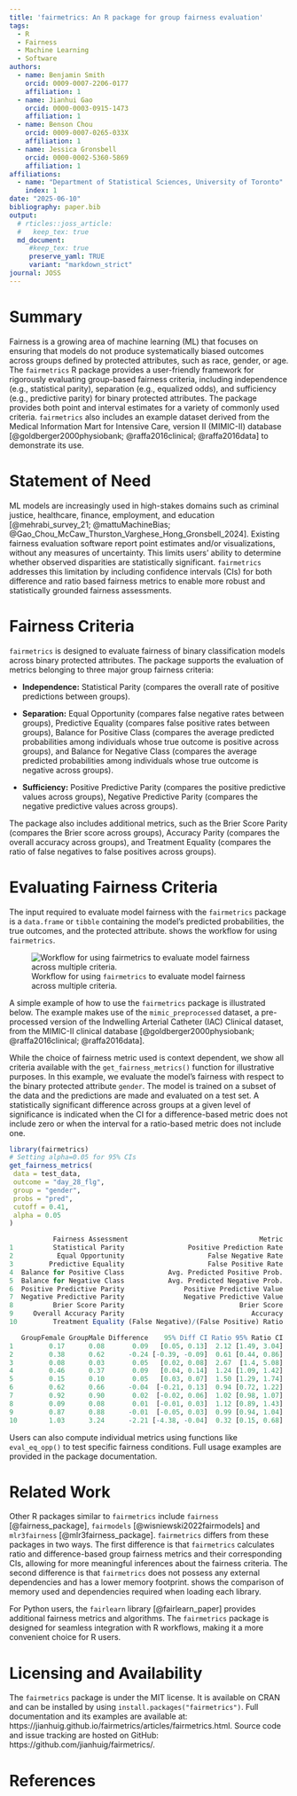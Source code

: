 ```yaml
---
title: 'fairmetrics: An R package for group fairness evaluation'
tags:
  - R
  - Fairness
  - Machine Learning
  - Software
authors:
  - name: Benjamin Smith
    orcid: 0009-0007-2206-0177
    affiliation: 1
  - name: Jianhui Gao
    orcid: 0000-0003-0915-1473
    affiliation: 1
  - name: Benson Chou
    orcid: 0009-0007-0265-033X
    affiliation: 1
  - name: Jessica Gronsbell
    orcid: 0000-0002-5360-5869
    affiliation: 1
affiliations:
  - name: "Department of Statistical Sciences, University of Toronto"
    index: 1
date: "2025-06-10"
bibliography: paper.bib
output:
  # rticles::joss_article:
  #   keep_tex: true
  md_document:
     #keep_tex: true
     preserve_yaml: TRUE
     variant: "markdown_strict"
journal: JOSS
---
```


# Summary

Fairness is a growing area of machine learning (ML) that focuses on ensuring that models do not produce systematically biased outcomes across groups defined by protected attributes, such as race, gender, or age. The `fairmetrics` R package provides a user-friendly framework for rigorously evaluating group-based fairness criteria, including independence (e.g., statistical parity), separation (e.g., equalized odds), and sufficiency (e.g., predictive parity) for binary protected attributes. The package provides both point and interval estimates for a variety of commonly used criteria. `fairmetrics` also includes an example dataset derived from the Medical Information Mart for Intensive Care, version II (MIMIC-II) database [@goldberger2000physiobank; @raffa2016clinical; @raffa2016data] to demonstrate its use. 


# Statement of Need

ML models are increasingly used in high-stakes domains such as criminal justice, healthcare, finance, employment, and education [@mehrabi_survey_21; @mattuMachineBias; @Gao_Chou_McCaw_Thurston_Varghese_Hong_Gronsbell_2024]. Existing fairness evaluation software report point estimates and/or visualizations, without any measures of uncertainty. This limits users' ability to determine whether observed disparities are statistically significant. `fairmetrics` addresses this limitation by including confidence intervals (CIs) for both difference and ratio based fairness metrics to enable more robust and statistically grounded fairness assessments. 

# Fairness Criteria

`fairmetrics` is designed to evaluate fairness of binary classification models across binary protected attributes. The package supports the evaluation of metrics belonging to three major group fairness criteria: 

- **Independence:** Statistical Parity (compares the overall rate of positive predictions between groups).

- **Separation:** Equal Opportunity (compares false negative rates between groups), Predictive Equality (compares false positive rates between groups), Balance for Positive Class (compares the average predicted probabilities among individuals whose true outcome is positive across groups), and Balance for Negative Class (compares the average predicted probabilities among individuals whose true outcome is negative across groups).
  
- **Sufficiency:** Positive Predictive Parity (compares the positive predictive values across groups), Negative Predictive Parity (compares the negative predictive values across groups).

The package also includes additional metrics, such as the Brier Score Parity (compares the Brier score across groups), Accuracy Parity (compares the overall accuracy across groups), and Treatment Equality (compares the ratio of false negatives to false positives across groups).

# Evaluating Fairness Criteria

The input required to evaluate model fairness with the `fairmetrics` package is a `data.frame` or `tibble` containing the model's predicted probabilities, the true outcomes, and the protected attribute. \hyperref[workflow]{Figure ~\ref*{workflow}} shows the workflow for using `fairmetrics`.

![Workflow for using `fairmetrics` to evaluate model fairness across multiple criteria. \label{workflow}](fairmetrics-workflow.png)

A simple example of how to use the `fairmetrics` package is illustrated below. The example makes use of the `mimic_preprocessed` dataset, a pre-processed version of the Indwelling Arterial Catheter (IAC) Clinical dataset, from the MIMIC-II clinical database [@goldberger2000physiobank; @raffa2016clinical; @raffa2016data]. 

While the choice of fairness metric used is context dependent, we show all criteria available with the `get_fairness_metrics()` function for illustrative purposes. In this example, we evaluate the model's fairness with respect to the binary protected attribute `gender`. The model is trained on a subset of the data and the predictions are made and evaluated on a test set.  A statistically significant difference across groups at a given level of significance is indicated when the CI for a difference-based metric does not include zero or when the interval for a ratio-based metric does not include one.


```r
library(fairmetrics)
# Setting alpha=0.05 for 95% CIs
get_fairness_metrics(
 data = test_data,
 outcome = "day_28_flg",
 group = "gender",
 probs = "pred",
 cutoff = 0.41, 
 alpha = 0.05
)

           Fairness Assessment                                 Metric
1          Statistical Parity                Positive Prediction Rate
2           Equal Opportunity                     False Negative Rate
3         Predictive Equality                     False Positive Rate
4  Balance for Positive Class           Avg. Predicted Positive Prob.
5  Balance for Negative Class           Avg. Predicted Negative Prob.
6  Positive Predictive Parity               Positive Predictive Value
7  Negative Predictive Parity               Negative Predictive Value
8          Brier Score Parity                             Brier Score
9     Overall Accuracy Parity                                Accuracy
10         Treatment Equality (False Negative)/(False Positive) Ratio

   GroupFemale GroupMale Difference    95% Diff CI Ratio 95% Ratio CI
1         0.17      0.08       0.09   [0.05, 0.13]  2.12 [1.49, 3.04]
2         0.38      0.62      -0.24 [-0.39, -0.09]  0.61 [0.44, 0.86]
3         0.08      0.03       0.05   [0.02, 0.08]  2.67  [1.4, 5.08]
4         0.46      0.37       0.09   [0.04, 0.14]  1.24 [1.09, 1.42]
5         0.15      0.10       0.05   [0.03, 0.07]  1.50 [1.29, 1.74]
6         0.62      0.66      -0.04  [-0.21, 0.13]  0.94 [0.72, 1.22]
7         0.92      0.90       0.02  [-0.02, 0.06]  1.02 [0.98, 1.07]
8         0.09      0.08       0.01  [-0.01, 0.03]  1.12 [0.89, 1.43]
9         0.87      0.88      -0.01  [-0.05, 0.03]  0.99 [0.94, 1.04]
10        1.03      3.24      -2.21 [-4.38, -0.04]  0.32 [0.15, 0.68]
```

Users can also compute individual metrics using functions like `eval_eq_opp()` to test specific fairness conditions. Full usage examples are provided in the package documentation.

# Related Work

Other R packages similar to `fairmetrics` include `fairness` [@fairness_package], `fairmodels` [@wisniewski2022fairmodels] and `mlr3fairness` [@mlr3fairness_package]. `fairmetrics` differs from these packages in two ways. The first difference is that `fairmetrics` calculates ratio and difference-based group fairness metrics and their corresponding CIs, allowing for more meaningful inferences about the fairness criteria. The second difference is that `fairmetrics` does not possess any external dependencies and has a lower memory footprint. \hyperref[tab:memory_dep_usage]{Table~\ref*{tab:memory_dep_usage}} shows the comparison of memory used and dependencies required when loading each library. 

\begin{table}[ht]
\centering
\begin{tabular}{l r r}
\hline
\textbf{Package} & \textbf{Memory (MB)} & \textbf{Dependencies} \\
\hline
fairmodels  & 17.02  & 29 \\
fairness    & 117.61 & 141\\
mlr3fairness & 58.11  & 45 \\
fairmetrics & 0.05   & 0  \\
\hline
\end{tabular}
\caption{Memory usage (in MB) and dependencies of `fairmetrics` vs similar packages.}
\label{tab:memory_dep_usage}
\end{table}

For Python users, the `fairlearn` library [@fairlearn_paper] provides additional fairness metrics and algorithms. The `fairmetrics` package is designed for seamless integration with R workflows, making it a more convenient choice for R users.

# Licensing and Availability

The `fairmetrics` package is under the MIT license. It is available on CRAN and can be installed by using `install.packages("fairmetrics")`. Full documentation and its examples are available at: https://jianhuig.github.io/fairmetrics/articles/fairmetrics.html. Source code and issue tracking are hosted on GitHub: https://github.com/jianhuig/fairmetrics/.


# References
